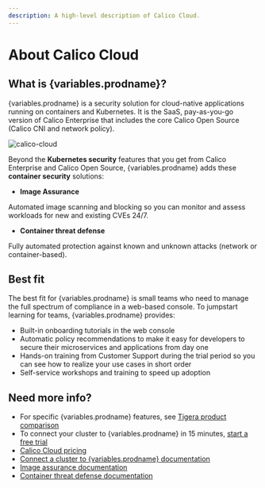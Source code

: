 ```yaml
---
description: A high-level description of Calico Cloud.
---
```



# About Calico Cloud

## What is {variables.prodname}?

{variables.prodname} is a security solution for cloud-native applications running on containers and Kubernetes. It is the SaaS, pay-as-you-go version of Calico Enterprise that includes the core Calico Open Source (Calico CNI and network policy).

![calico-cloud](/img/calico/calico-cloud.svg)

Beyond the **Kubernetes security** features that you get from Calico Enterprise and Calico Open Source, {variables.prodname} adds these **container security** solutions:

- **Image Assurance**

Automated image scanning and blocking so you can monitor and assess workloads for new and existing CVEs 24/7.

- **Container threat defense**

Fully automated protection against known and unknown attacks (network or container-based).

## Best fit

The best fit for {variables.prodname} is small teams who need to manage the full spectrum of compliance in a web-based console. To jumpstart learning for teams, {variables.prodname} provides:

- Built-in onboarding tutorials in the web console
- Automatic policy recommendations to make it easy for developers to secure their microservices and applications from day one
- Hands-on training from Customer Support during the trial period so you can see how to realize your use cases in short order
- Self-service workshops and training to speed up adoption

## Need more info?

- For specific {variables.prodname} features, see [Tigera product comparison](../about/product-comparison.mdx)
- To connect your cluster to {variables.prodname} in 15 minutes, [start a free trial](https://auth.calicocloud.io/u/signup/identifier?state=hKFo2SB3ekhybXN1TGdxTkZTUWIwQV9BSzNlaHBEUk0wMENJdKFur3VuaXZlcnNhbC1sb2dpbqN0aWTZIEE5b2NkREs1eWZKR0twc0ZWZmh2LWZCZEZxb2ZRNkJOo2NpZNkgc3NJQkNFdEdkZFpLNlVubDNOYWl2ZzhrY2RmcWd6dFE)
- [Calico Cloud pricing](https://www.tigera.io/tigera-products/calico-cloud-pricing/)
- [Connect a cluster to {variables.prodname} documentation](../get-started/connect/connect-cluster.mdx)
- [Image assurance documentation](../image-assurance)
- [Container threat defense documentation](../threat/container-threat-detection.mdx)